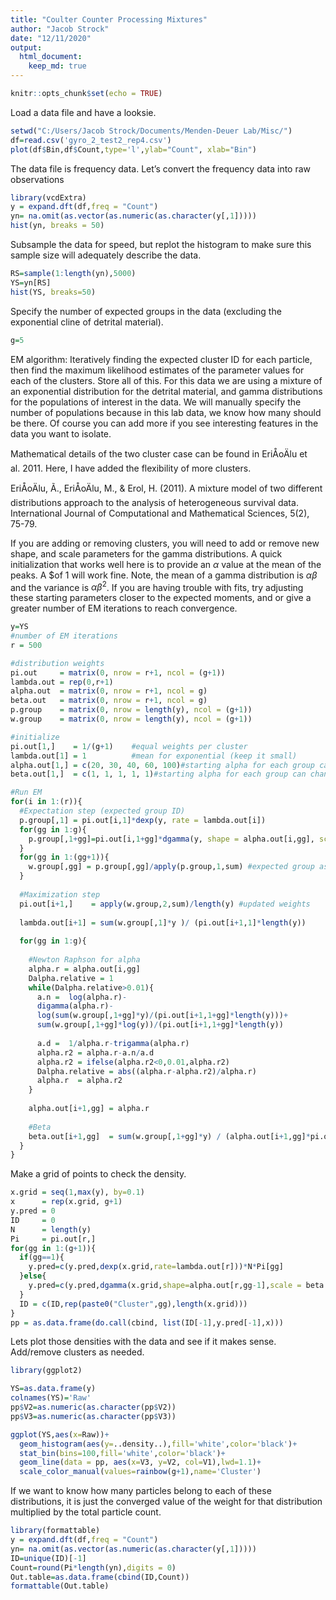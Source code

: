 ---
title: "Coulter Counter Processing Mixtures"
author: "Jacob Strock"
date: "12/11/2020"
output:
  html_document:
    keep_md: true
---

```{r setup, include=FALSE}
knitr::opts_chunk$set(echo = TRUE)
```

Load a data file and have a looksie.
```{r, message=FALSE}
setwd("C:/Users/Jacob Strock/Documents/Menden-Deuer Lab/Misc/")
df=read.csv('gyro_2_test2_rep4.csv')
plot(df$Bin,df$Count,type='l',ylab="Count", xlab="Bin")
```

The data file is frequency data. Let's convert the frequency data into raw observations
```{r, message=FALSE}
library(vcdExtra)
y = expand.dft(df,freq = "Count")
yn= na.omit(as.vector(as.numeric(as.character(y[,1]))))
hist(yn, breaks = 50)
```

Subsample the data for speed, but replot the histogram to make sure this sample size will adequately describe the data.
```{r}
RS=sample(1:length(yn),5000)
YS=yn[RS]
hist(YS, breaks=50)
```

Specify the number of expected groups in the data (excluding the exponential cline of detrital material).
```{r}
g=5
```

EM algorithm: Iteratively finding the expected cluster ID for each particle, then find the maximum likelihood estimates of the parameter values for each of the clusters. Store all of this. For this data we are using a mixture of an exponential distribution for the detrital material, and gamma distributions for the populations of interest in the data. We will manually specify the number of populations because in this lab data, we know how many should be there. Of course you can add more if you see interesting features in the data you want to isolate.

Mathematical details of the two cluster case can be found in  EriÅoÄlu et al. 2011. Here, I have added the flexibility of more clusters.

EriÅoÄlu, Ã., EriÅoÄlu, M., & Erol, H. (2011). A mixture model of two different distributions approach to the analysis of heterogeneous survival data. International Journal of Computational and Mathematical Sciences, 5(2), 75-79.


If you are adding or removing clusters, you will need to add or remove new shape, and scale parameters for the gamma distributions. A quick initialization that works well here is to provide an $\alpha$ value at the mean of the peaks. A $\beta of 1 will work fine. Note, the mean of a gamma distribution is $\alpha\beta$ and the variance is $\alpha\beta^2$. If you are having trouble with fits, try adjusting these starting parameters closer to the expected moments, and or give a greater number of EM iterations to reach convergence.
```{r}
y=YS
#number of EM iterations
r = 500

#distribution weights
pi.out     = matrix(0, nrow = r+1, ncol = (g+1))
lambda.out = rep(0,r+1)
alpha.out  = matrix(0, nrow = r+1, ncol = g)
beta.out   = matrix(0, nrow = r+1, ncol = g)
p.group    = matrix(0, nrow = length(y), ncol = (g+1))
w.group    = matrix(0, nrow = length(y), ncol = (g+1))

#initialize
pi.out[1,]    = 1/(g+1)    #equal weights per cluster
lambda.out[1] = 1          #mean for exponential (keep it small)
alpha.out[1,] = c(20, 30, 40, 60, 100)#starting alpha for each group can change, not super important because will converge
beta.out[1,]  = c(1, 1, 1, 1, 1)#starting alpha for each group can change, not super important because will converge

#Run EM
for(i in 1:(r)){
  #Expectation step (expected group ID)
  p.group[,1] = pi.out[i,1]*dexp(y, rate = lambda.out[i])
  for(gg in 1:g){
    p.group[,1+gg]=pi.out[i,1+gg]*dgamma(y, shape = alpha.out[i,gg], scale = beta.out[i,gg])
  }
  for(gg in 1:(gg+1)){
    w.group[,gg] = p.group[,gg]/apply(p.group,1,sum) #expected group assignment for each observation
  }
  
  #Maximization step
  pi.out[i+1,]    = apply(w.group,2,sum)/length(y) #updated weights
  
  lambda.out[i+1] = sum(w.group[,1]*y )/ (pi.out[i+1,1]*length(y))
  
  for(gg in 1:g){
    
    #Newton Raphson for alpha
    alpha.r = alpha.out[i,gg]
    Dalpha.relative = 1
    while(Dalpha.relative>0.01){
      a.n =  log(alpha.r)-
      digamma(alpha.r)-
      log(sum(w.group[,1+gg]*y)/(pi.out[i+1,1+gg]*length(y)))+
      sum(w.group[,1+gg]*log(y))/(pi.out[i+1,1+gg]*length(y))
      
      a.d =  1/alpha.r-trigamma(alpha.r)
      alpha.r2 = alpha.r-a.n/a.d
      alpha.r2 = ifelse(alpha.r2<0,0.01,alpha.r2)
      Dalpha.relative = abs((alpha.r-alpha.r2)/alpha.r)
      alpha.r  = alpha.r2
    }
    
    alpha.out[i+1,gg] = alpha.r
    
    #Beta
    beta.out[i+1,gg]  = sum(w.group[,1+gg]*y) / (alpha.out[i+1,gg]*pi.out[i+1,1+gg]*length(y))
  }
}
```

Make a grid of points to check the density.
```{r}
x.grid = seq(1,max(y), by=0.1)
x      = rep(x.grid, g+1)
y.pred = 0
ID     = 0
N      = length(y)
Pi     = pi.out[r,]
for(gg in 1:(g+1)){
  if(gg==1){
    y.pred=c(y.pred,dexp(x.grid,rate=lambda.out[r]))*N*Pi[gg]
  }else{
    y.pred=c(y.pred,dgamma(x.grid,shape=alpha.out[r,gg-1],scale = beta.out[r,gg-1])*N*Pi[gg])
  }
  ID = c(ID,rep(paste0("Cluster",gg),length(x.grid)))
}
pp = as.data.frame(do.call(cbind, list(ID[-1],y.pred[-1],x)))
```

Lets plot those densities with the data and see if it makes sense. Add/remove clusters as needed.
```{r, message=FALSE}
library(ggplot2)

YS=as.data.frame(y)
colnames(YS)='Raw'
pp$V2=as.numeric(as.character(pp$V2))
pp$V3=as.numeric(as.character(pp$V3))

ggplot(YS,aes(x=Raw))+
  geom_histogram(aes(y=..density..),fill='white',color='black')+
  stat_bin(bins=100,fill='white',color='black')+
  geom_line(data = pp, aes(x=V3, y=V2, col=V1),lwd=1.1)+
  scale_color_manual(values=rainbow(g+1),name='Cluster')

```

If we want to know how many particles belong to each of these distributions, it is just the converged value of the weight for that distribution multiplied by the total particle count.
```{r, message=FALSE}
library(formattable)
y = expand.dft(df,freq = "Count")
yn= na.omit(as.vector(as.numeric(as.character(y[,1]))))
ID=unique(ID)[-1]
Count=round(Pi*length(yn),digits = 0)
Out.table=as.data.frame(cbind(ID,Count))
formattable(Out.table)
```

